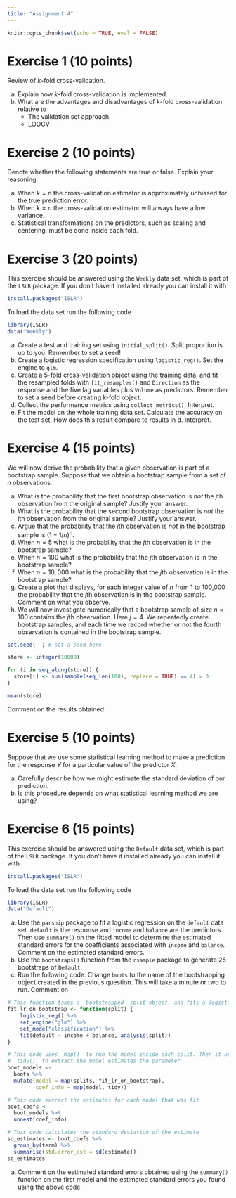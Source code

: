 ```yaml
---
title: "Assignment 4"
---
```


```r
knitr::opts_chunk$set(echo = TRUE, eval = FALSE)
```

# Exercise 1 (10 points)

Review of *k*-fold cross-validation.

a. Explain how *k*-fold cross-validation is implemented.
a. What are the advantages and disadvantages of *k*-fold cross-validation relative to
    - The validation set approach
    - LOOCV

# Exercise 2 (10 points)

Denote whether the following statements are true or false. Explain your reasoning.

a. When $k = n$ the cross-validation estimator is approximately unbiased for the true prediction error.
b. When $k = n$ the cross-validation estimator will always have a low variance.
c. Statistical transformations on the predictors, such as scaling and centering, must be done inside each fold.

# Exercise 3 (20 points)

This exercise should be answered using the `Weekly` data set, which is part of the `LSLR` package. If you don't have it installed already you can install it with

```r
install.packages("ISLR")
```

To load the data set run the following code

```r
library(ISLR)
data("Weekly")
```

a. Create a test and training set using `initial_split()`. Split proportion is up to you. Remember to set a seed!
b. Create a logistic regression specification using `logistic_reg()`. Set the engine to `glm`.
c. Create a 5-fold cross-validation object using the training data, and fit the resampled folds with `fit_resamples()` and `Direction` as the response and the five lag variables plus `Volume` as predictors. Remember to set a seed before creating k-fold object.
d. Collect the performance metrics using `collect_metrics()`. Interpret.
e. Fit the model on the whole training data set. Calculate the accuracy on the test set. How does this result compare to results in d. Interpret. 


# Exercise 4 (15 points)

We will now derive the probability that a given observation is part of a bootstrap sample. 
Suppose that we obtain a bootstrap sample from a set of $n$ observations.

a. What is the probability that the first bootstrap observation is *not* the $j$th observation from the original sample? Justify your answer.
a. What is the probability that the second bootstrap observation is *not* the $j$th observation from the original sample? Justify your answer.
a. Argue that the probability that the $j$th observation is *not* in the bootstrap sample is $(1-1/n)^n$.
a. When $n = 5$ what is the probability that the $j$th observation is in the bootstrap sample?
a. When $n = 100$ what is the probability that the $j$th observation is in the bootstrap sample?
a. When $n = 10,000$ what is the probability that the $j$th observation is in the bootstrap sample?
a. Create a plot that displays, for each integer value of $n$ from 1 to 100,000 the probability that the $j$th observation is in the bootstrap sample. Comment on what you observe.
a. We will now investigate numerically that a bootstrap sample of size $n = 100$ contains the $j$th observation. Here $j = 4$. We repeatedly create bootstrap samples, and each time we record whether or not the fourth observation is contained in the bootstrap sample.

```r
set.seed(  ) # set a seed here

store <- integer(10000)

for (i in seq_along(store)) {
  store[i] <- sum(sample(seq_len(100), replace = TRUE) == 4) > 0
}

mean(store)
```

Comment on the results obtained.

# Exercise 5 (10 points)

Suppose that we use some statistical learning method to make a prediction for the response $Y$ for a particular value of the predictor $X$. 

a. Carefully describe how we might estimate the standard deviation of our prediction.
a. Is this procedure depends on what statistical learning method we are using?

# Exercise 6 (15 points)

This exercise should be answered using the `Default` data set, which is part of the `LSLR` package. If you don't have it installed already you can install it with

```r
install.packages("ISLR")
```

To load the data set run the following code

```r
library(ISLR)
data("Default")
```

a. Use the `parsnip` package to fit a logistic regression on the `default` data set. `default` is the response and `income` and `balance` are the predictors. Then use `summary()` on the fitted model to determine the estimated standard errors for the coefficients associated with `income` and `balance`. Comment on the estimated standard errors.
a. Use the `bootstraps()` function from the `rsample` package to generate 25 bootstraps of `Default`.
a. Run the following code. Change `boots` to the name of the bootstrapping object created in the previous question. This will take a minute or two to run. Comment on 

```r
# This function takes a `bootstrapped` split object, and fits a logistic model
fit_lr_on_bootstrap <- function(split) {
    logistic_reg() %>%
    set_engine("glm") %>%
    set_mode("classification") %>%
    fit(default ~ income + balance, analysis(split))
}

# This code uses `map()` to run the model inside each split. Then it used
# `tidy()` to extract the model estimates the parameter
boot_models <-
  boots %>% 
  mutate(model = map(splits, fit_lr_on_bootstrap),
         coef_info = map(model, tidy))

# This code extract the estimates for each model that was fit
boot_coefs <-
  boot_models %>% 
  unnest(coef_info)

# This code calculates the standard deviation of the estimate
sd_estimates <- boot_coefs %>%
  group_by(term) %>%
  summarise(std.error_est = sd(estimate))
sd_estimates
```

a. Comment on the estimated standard errors obtained using the `summary()` function on the first model and the estimated standard errors you found using the above code.
